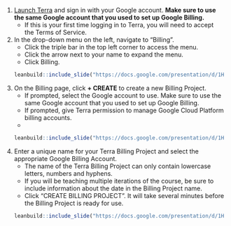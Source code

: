 1. [Launch Terra](https://anvil.terra.bio/#workspaces) and sign in with your Google account.  **Make sure to use the same Google account that you used to set up Google Billing.**
    + If this is your first time logging in to Terra, you will need to accept the Terms of Service.
1. In the drop-down menu on the left, navigate to "Billing".
    + Click the triple bar in the top left corner to access the menu.
    + Click the arrow next to your name to expand the menu.
    + Click Billing.  
    ```r
leanbuild::include_slide("https://docs.google.com/presentation/d/1HHWg47Tg6miv_K7GNB6ZDTx-4Jc5IMl7APfFtD1Rqag/edit#slide=id.gdb96a00840_0_80")
    ```

1. On the Billing page, click **+ CREATE** to create a new Billing Project.
    + If prompted, select the Google account to use.  Make sure to use the same Google account that you used to set up Google Billing.
    + If prompted, give Terra permission to manage Google Cloud Platform billing accounts.
    +
    ```r
leanbuild::include_slide("https://docs.google.com/presentation/d/1HHWg47Tg6miv_K7GNB6ZDTx-4Jc5IMl7APfFtD1Rqag/edit#slide=id.gdb96a00840_0_88")
    ```

1. Enter a unique name for your Terra Billing Project and select the appropriate Google Billing Account.
    + The name of the Terra Billing Project can only contain lowercase letters, numbers and hyphens.
    + If you will be teaching multiple iterations of the course, be sure to include information about the date in the Billing Project name.
    + Click "CREATE BILLING PROJECT". It will take several minutes before the Billing Project is ready for use.  
    ```r
leanbuild::include_slide("https://docs.google.com/presentation/d/1HHWg47Tg6miv_K7GNB6ZDTx-4Jc5IMl7APfFtD1Rqag/edit#slide=id.gdb96a00840_0_98")
    ```
